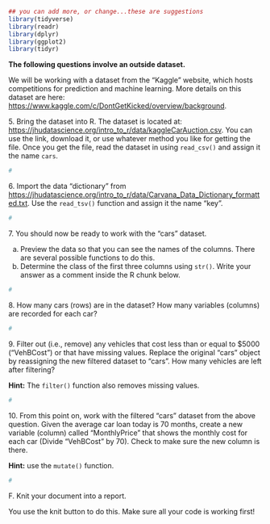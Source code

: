 ```r
## you can add more, or change...these are suggestions
library(tidyverse)
library(readr)
library(dplyr)
library(ggplot2)
library(tidyr)
```

**The following questions involve an outside dataset.**

We will be working with a dataset from the "Kaggle" website, which hosts competitions for prediction and machine learning. More details on this dataset are here: <https://www.kaggle.com/c/DontGetKicked/overview/background>.

5\. Bring the dataset into R. The dataset is located at: <https://jhudatascience.org/intro_to_r/data/kaggleCarAuction.csv>. You can use the link, download it, or use whatever method you like for getting the file. Once you get the file, read the dataset in using `read_csv()` and assign it the name `cars`.

```r
#
```

6\. Import the data "dictionary" from <https://jhudatascience.org/intro_to_r/data/Carvana_Data_Dictionary_formatted.txt>. Use the `read_tsv()` function and assign it the name "key".

```r
#
```

7\. You should now be ready to work with the "cars" dataset.

(a) Preview the data so that you can see the names of the columns. There are several possible functions to do this.
(b) Determine the class of the first three columns using `str()`. Write your answer as a comment inside the R chunk below.

```r
#
```

8\. How many cars (rows) are in the dataset? How many variables (columns) are recorded for each car?

```r
#
```

9\. Filter out (i.e., remove) any vehicles that cost less than or equal to \$5000 ("VehBCost") or that have missing values. Replace the original "cars" object by reassigning the new filtered dataset to "cars". How many vehicles are left after filtering?

**Hint:** The `filter()` function also removes missing values.

```r
#
```

10\. From this point on, work with the filtered "cars" dataset from the above question. Given the average car loan today is 70 months, create a new variable (column) called "MonthlyPrice" that shows the monthly cost for each car (Divide "VehBCost" by 70). Check to make sure the new column is there.

**Hint:** use the `mutate()` function.

```r
#
```

F. Knit your document into a report.

You use the knit button to do this. Make sure all your code is working first!
